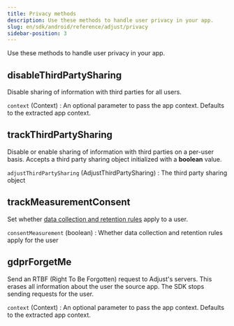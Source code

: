```yaml
---
title: Privacy methods
description: Use these methods to handle user privacy in your app.
slug: en/sdk/android/reference/adjust/privacy
sidebar-position: 3
---
```


Use these methods to handle user privacy in your app.

<Function>

## disableThirdPartySharing 

Disable sharing of information with third parties for all users.

<slot slot="signature">


<DisableThirdPartySharingSig />

</slot>

<slot slot="snippet">


<DisableThirdPartySharing />

</slot>

<slot slot="parameters">

`context` (Context)
: An optional parameter to pass the app context. Defaults to the extracted app context.

</slot>

</Function>

<Function>

## trackThirdPartySharing

Disable or enable sharing of information with third parties on a per-user basis. Accepts a third party sharing object initialized with a **boolean** value.

<slot slot="signature">


<TrackThirdPartySharingSig />

</slot>

<slot slot="snippet">


<TrackThirdPartySharing />

</slot>

<slot slot="parameters">

`adjustThirdPartySharing` (AdjustThirdPartySharing)
: The third party sharing object

</slot>

</Function>

<Function>

## trackMeasurementConsent

Set whether [data collection and retention rules](https://help.adjust.com/en/article/manage-data-collection-and-retention) apply to a user.

<slot slot="signature">


<TrackMeasurementConsentSig />

</slot>

<slot slot="snippet">


<TrackMeasurementConsent />

</slot>

<slot slot="parameters">

`consentMeasurement` (boolean)
: Whether data collection and retention rules apply for the user

</slot>

</Function>

<Function>

## gdprForgetMe

Send an <Abbr>RTBF (Right To Be Forgotten)</Abbr> request to Adjust's servers. This erases all information about the user the source app. The SDK stops sending requests for the user.

<slot slot="signature">


<GdprForgetMeSig />

</slot>

<slot slot="snippet">


<GdprForgetMe />

</slot>

<slot slot="parameters">

`context` (Context)
: An optional parameter to pass the app context. Defaults to the extracted app context.

</slot>

</Function>
